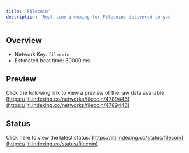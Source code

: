 ```yaml
---
title: 'Filecoin'
description: 'Real time indexing for Filecoin; delivered to you'
---
```


## Overview
- Network Key: `filecoin`
- Estimated beat time: 30000 ms

## Preview
Click the following link to view a preview of the raw data available: [https://jiti.indexing.co/networks/filecoin/4789446](https://jiti.indexing.co/networks/filecoin/4789446)

## Status
Click here to view the latest status: [https://jiti.indexing.co/status/filecoin](https://jiti.indexing.co/status/filecoin)
